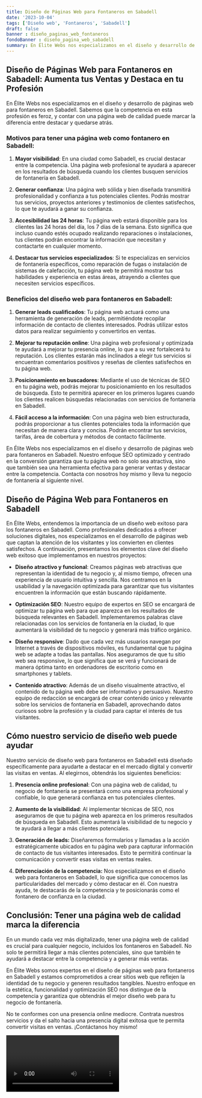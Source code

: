 ```yaml
---
title: Diseño de Páginas Web para Fontaneros en Sabadell
date: '2023-10-04'
tags: ['Diseño web', 'Fontaneros', 'Sabadell']
draft: false
banner : diseño_paginas_web_fontaneros
fondoBanner : diseño_pagina_web_sabadell
summary: En Élite Webs nos especializamos en el diseño y desarrollo de páginas web para fontaneros en Sabadell. Sabemos que la competencia en esta profesión es feroz, y contar con una página web de calidad puede marcar la diferencia entre destacar y quedarse atrás. 
---
```


## Diseño de Páginas Web para Fontaneros en Sabadell: Aumenta tus Ventas y Destaca en tu Profesión

En Élite Webs nos especializamos en el diseño y desarrollo de páginas web para fontaneros en Sabadell. Sabemos que la competencia en esta profesión es feroz, y contar con una página web de calidad puede marcar la diferencia entre destacar y quedarse atrás. 

### Motivos para tener una página web como fontanero en Sabadell:

1. **Mayor visibilidad**: En una ciudad como Sabadell, es crucial destacar entre la competencia. Una página web profesional te ayudará a aparecer en los resultados de búsqueda cuando los clientes busquen servicios de fontanería en Sabadell.

2. **Generar confianza**: Una página web sólida y bien diseñada transmitirá profesionalidad y confianza a tus potenciales clientes. Podrás mostrar tus servicios, proyectos anteriores y testimonios de clientes satisfechos, lo que te ayudará a ganar su confianza.

3. **Accesibilidad las 24 horas**: Tu página web estará disponible para los clientes las 24 horas del día, los 7 días de la semana. Esto significa que incluso cuando estés ocupado realizando reparaciones o instalaciones, tus clientes podrán encontrar la información que necesitan y contactarte en cualquier momento.

4. **Destacar tus servicios especializados**: Si te especializas en servicios de fontanería específicos, como reparación de fugas o instalación de sistemas de calefacción, tu página web te permitirá mostrar tus habilidades y experiencia en estas áreas, atrayendo a clientes que necesiten servicios específicos.

### Beneficios del diseño web para fontaneros en Sabadell:

1. **Generar leads cualificados**: Tu página web actuará como una herramienta de generación de leads, permitiéndote recopilar información de contacto de clientes interesados. Podrás utilizar estos datos para realizar seguimiento y convertirlos en ventas.

2. **Mejorar tu reputación online**: Una página web profesional y optimizada te ayudará a mejorar tu presencia online, lo que a su vez fortalecerá tu reputación. Los clientes estarán más inclinados a elegir tus servicios si encuentran comentarios positivos y reseñas de clientes satisfechos en tu página web.

3. **Posicionamiento en buscadores**: Mediante el uso de técnicas de SEO en tu página web, podrás mejorar tu posicionamiento en los resultados de búsqueda. Esto te permitirá aparecer en los primeros lugares cuando los clientes realicen búsquedas relacionadas con servicios de fontanería en Sabadell.

4. **Fácil acceso a la información**: Con una página web bien estructurada, podrás proporcionar a tus clientes potenciales toda la información que necesitan de manera clara y concisa. Podrán encontrar tus servicios, tarifas, área de cobertura y métodos de contacto fácilmente.

En Élite Webs nos especializamos en el diseño y desarrollo de páginas web para fontaneros en Sabadell. Nuestro enfoque SEO optimizado y centrado en la conversión garantiza que tu página web no solo sea atractiva, sino que también sea una herramienta efectiva para generar ventas y destacar entre la competencia. Contacta con nosotros hoy mismo y lleva tu negocio de fontanería al siguiente nivel.

<GifSeo />

<Cta />

## Diseño de Página Web para Fontaneros en Sabadell

En Élite Webs, entendemos la importancia de un diseño web exitoso para los fontaneros en Sabadell. Como profesionales dedicados a ofrecer soluciones digitales, nos especializamos en el desarrollo de páginas web que captan la atención de los visitantes y los convierten en clientes satisfechos. A continuación, presentamos los elementos clave del diseño web exitoso que implementamos en nuestros proyectos:

- **Diseño atractivo y funcional**: Creamos páginas web atractivas que representan la identidad de tu negocio y, al mismo tiempo, ofrecen una experiencia de usuario intuitiva y sencilla. Nos centramos en la usabilidad y la navegación optimizada para garantizar que tus visitantes encuentren la información que están buscando rápidamente.

- **Optimización SEO**: Nuestro equipo de expertos en SEO se encargará de optimizar tu página web para que aparezca en los resultados de búsqueda relevantes en Sabadell. Implementaremos palabras clave relacionadas con los servicios de fontanería en la ciudad, lo que aumentará la visibilidad de tu negocio y generará más tráfico orgánico.

- **Diseño responsive**: Dado que cada vez más usuarios navegan por Internet a través de dispositivos móviles, es fundamental que tu página web se adapte a todas las pantallas. Nos aseguramos de que tu sitio web sea responsive, lo que significa que se verá y funcionará de manera óptima tanto en ordenadores de escritorio como en smartphones y tablets.

- **Contenido atractivo**: Además de un diseño visualmente atractivo, el contenido de tu página web debe ser informativo y persuasivo. Nuestro equipo de redacción se encargará de crear contenido único y relevante sobre los servicios de fontanería en Sabadell, aprovechando datos curiosos sobre la profesión y la ciudad para captar el interés de tus visitantes.

## Cómo nuestro servicio de diseño web puede ayudar

Nuestro servicio de diseño web para fontaneros en Sabadell está diseñado específicamente para ayudarte a destacar en el mercado digital y convertir las visitas en ventas. Al elegirnos, obtendrás los siguientes beneficios:

1. **Presencia online profesional**: Con una página web de calidad, tu negocio de fontanería se presentará como una empresa profesional y confiable, lo que generará confianza en tus potenciales clientes.

2. **Aumento de la visibilidad**: Al implementar técnicas de SEO, nos aseguramos de que tu página web aparezca en los primeros resultados de búsqueda en Sabadell. Esto aumentará la visibilidad de tu negocio y te ayudará a llegar a más clientes potenciales.

3. **Generación de leads:** Diseñaremos formularios y llamadas a la acción estratégicamente ubicados en tu página web para capturar información de contacto de tus visitantes interesados. Esto te permitirá continuar la comunicación y convertir esas visitas en ventas reales.

4. **Diferenciación de la competencia:** Nos especializamos en el diseño web para fontaneros en Sabadell, lo que significa que conocemos las particularidades del mercado y cómo destacar en él. Con nuestra ayuda, te destacarás de la competencia y te posicionarás como el fontanero de confianza en la ciudad.

## Conclusión: Tener una página web de calidad marca la diferencia

En un mundo cada vez más digitalizado, tener una página web de calidad es crucial para cualquier negocio, incluidos los fontaneros en Sabadell. No solo te permitirá llegar a más clientes potenciales, sino que también te ayudará a destacar entre la competencia y a generar más ventas.

En Élite Webs somos expertos en el diseño de páginas web para fontaneros en Sabadell y estamos comprometidos a crear sitios web que reflejen la identidad de tu negocio y generen resultados tangibles. Nuestro enfoque en la estética, funcionalidad y optimización SEO nos distingue de la competencia y garantiza que obtendrás el mejor diseño web para tu negocio de fontanería.

No te conformes con una presencia online mediocre. Contrata nuestros servicios y da el salto hacia una presencia digital exitosa que te permita convertir visitas en ventas. ¡Contáctanos hoy mismo!

<Video />

<CtaBot job='Fontaneros' city='Sabadell'/>

<Gmaps query='Sabadell+españa+maps' />